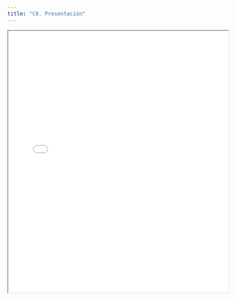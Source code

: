 ```yaml
---
title: "C8. Presentación"
---
```


<iframe src="presentaciones/clase_8/vectorial.html" width="100%" height="600px">

</iframe>
